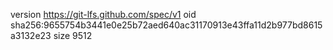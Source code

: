 version https://git-lfs.github.com/spec/v1
oid sha256:9655754b3441e0e25b72aed640ac31170913e43ffa11d2b977bd8615a3132e23
size 9512
